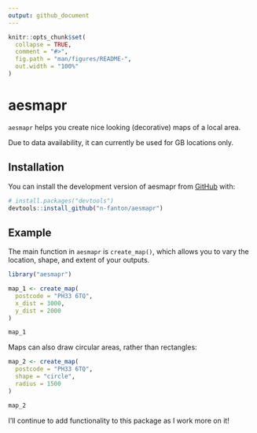 ```yaml
---
output: github_document
---
```


<!-- README.md is generated from README.Rmd. Please edit that file -->

```r
knitr::opts_chunk$set(
  collapse = TRUE,
  comment = "#>",
  fig.path = "man/figures/README-",
  out.width = "100%"
)
```

# aesmapr

<!-- badges: start -->
<!-- badges: end -->

`aesmapr` helps you create nice looking (decorative) maps of a local area. 

Due to data availability, it can currently be used for GB locations only. 

## Installation

You can install the development version of aesmapr from 
[GitHub](https://github.com/) with:

``` r
# install.packages("devtools")
devtools::install_github("n-fanton/aesmapr")
```

## Example

The main function in `aesmapr` is `create_map()`, which allows you to vary the
location, shape, and extent of your outputs. 

```r
library("aesmapr")

map_1 <- create_map(
  postcode = "PH33 6TQ",
  x_dist = 3000,
  y_dist = 2000
)

map_1
```

Maps can also draw circular areas, rather than rectangles:

```r
map_2 <- create_map(
  postcode = "PH33 6TQ",
  shape = "circle",
  radius = 1500
)

map_2
```

I'll continue to add functionality to this package as I work more on it!

